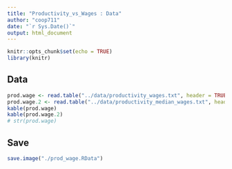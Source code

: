 ```yaml
---
title: "Productivity_vs_Wages : Data"
author: "coop711"
date: "`r Sys.Date()`"
output: html_document
---
```


```r
knitr::opts_chunk$set(echo = TRUE)
library(knitr)
```

## Data


```r
prod.wage <- read.table("../data/productivity_wages.txt", header = TRUE, stringsAsFactors = FALSE)
prod.wage.2 <- read.table("../data/productivity_median_wages.txt", header = TRUE, stringsAsFactors = FALSE)
kable(prod.wage)
kable(prod.wage.2)
# str(prod.wage)
```

## Save

```r
save.image("./prod_wage.RData")
```
